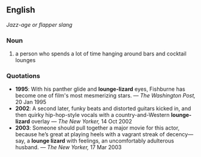 ==English==
''Jazz-age or flapper slang''
===Noun===
#a person who spends a lot of time hanging around bars and cocktail lounges

===Quotations===
*'''1995''': With his panther glide and '''lounge-lizard''' eyes, Fishburne has become one of film's most mesmerizing stars. &mdash; ''The Washington Post,'' 20 Jan 1995
*'''2002''': A second later, funky beats and distorted guitars kicked in, and then quirky hip-hop-style vocals with a country-and-Western '''lounge-lizard''' overlay &mdash; ''The New Yorker,'' 14 Oct 2002
*'''2003''': Someone should pull together a major movie for this actor, because he’s great at playing heels with a vagrant streak of decency—say, a '''lounge lizard''' with feelings, an uncomfortably adulterous husband. &mdash; ''The New Yorker,'' 17 Mar 2003